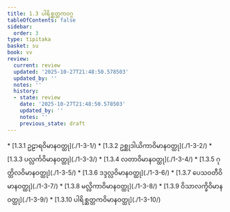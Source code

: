 ```yaml
---
title: 1.3 ပါရိစ္ဆတ္တကဝဂ္ဂ
tableOfContents: false
sidebar:
  order: 3
type: tipitaka
basket: su
book: vv
review:
  current: review
  updated: '2025-10-27T21:48:50.578503'
  updated_by: ''
  notes: ''
  history:
  - state: review
    date: '2025-10-27T21:48:50.578503'
    updated_by: ''
    notes: ''
    previous_state: draft
---
```



<ReviewStatus review={frontmatter.review} showDetails={true} />

<HypothesisAnnotation frontmatter={frontmatter} />

<DynamicBreadcrumb />



<TableOfContents book="vv" section="1.3">
* [1.3.1 ဥဠာရဝိမာနဝတ္ထု](./1-3-1/)
* [1.3.2 ဥစ္ဆုဒါယိကာဝိမာနဝတ္ထု](./1-3-2/)
* [1.3.3 ပလ္လင်္ကဝိမာနဝတ္ထု](./1-3-3/)
* [1.3.4 လတာဝိမာနဝတ္ထု](./1-3-4/)
* [1.3.5 ဂုတ္တိလဝိမာနဝတ္ထု](./1-3-5/)
* [1.3.6 ဒဒ္ဒလ္လဝိမာနဝတ္ထု](./1-3-6/)
* [1.3.7 ပေသဝတီဝိမာနဝတ္ထု](./1-3-7/)
* [1.3.8 မလ္လိကာဝိမာနဝတ္ထု](./1-3-8/)
* [1.3.9 ဝိသာလက္ခိဝိမာနဝတ္ထု](./1-3-9/)
* [1.3.10 ပါရိစ္ဆတ္တကဝိမာနဝတ္ထု](./1-3-10/)
</TableOfContents>